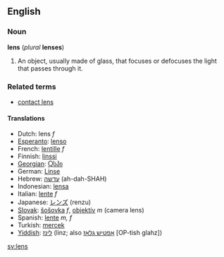 ==English==
===Noun===
'''lens''' (''plural'' '''lenses''')

#An object, usually made of glass, that focuses or defocuses the light that passes through it.

===Related terms===
*[[contact lens]]

====Translations====
*Dutch: lens ''f''
*[[Esperanto]]: [[lenso]]
*French: [[lentille]] ''f''
*Finnish: [[linssi]]
*[[Georgian]]: [[Ⴍსპი]]
*German: [[Linse]]
*Hebrew: [[עדשה]] (ah-dah-SHAH)
*Indonesian: [[lensa]]
*Italian: [[lente#Italian|lente]] ''f''
*Japanese: [[レンズ]] (renzu)
*[[Slovak]]: [[šošovka]] ''f'', [[objektív]] ''m'' (camera lens)
*Spanish:  [[lente]] ''m, f''
*Turkish: [[mercek]]
*[[Yiddish]]: [[לינז]] (linz; also [[אָפטיש גלאָז]] [OP-tish glahz])

[[sv:lens]]